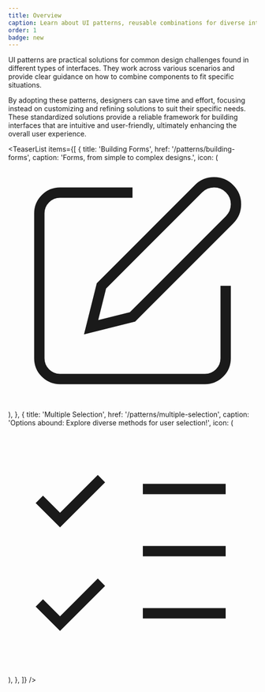 ```yaml
---
title: Overview
caption: Learn about UI patterns, reusable combinations for diverse interface designs.
order: 1
badge: new
---
```


UI patterns are practical solutions for common design challenges found in different types of interfaces. They work across various scenarios and provide clear guidance on how to combine components to fit specific situations.

By adopting these patterns, designers can save time and effort, focusing instead on customizing and refining solutions to suit their specific needs. These standardized solutions provide a reliable framework for building interfaces that are intuitive and user-friendly, ultimately enhancing the overall user experience.

<TeaserList
  items={[
    {
      title: 'Building Forms',
      href: '/patterns/building-forms',
      caption: 'Forms, from simple to complex designs.',
      icon: (
        <svg
          xmlns="http://www.w3.org/2000/svg"
          width={24}
          height={24}
          viewBox="0 0 24 24"
          fill="none"
          stroke="currentColor"
          strokeWidth={2}
          strokeLinecap="round"
          strokeLinejoin="round"
        >
          <path d="M12 3H5a2 2 0 00-2 2v14a2 2 0 002 2h14a2 2 0 002-2v-7" />
          <path d="M18.375 2.625a2.121 2.121 0 113 3L12 15l-4 1 1-4z" />
        </svg>
      ),
    },
    {
      title: 'Multiple Selection',
      href: '/patterns/multiple-selection',
      caption: 'Options abound: Explore diverse methods for user selection!',
      icon: (
        <svg
          xmlns="http://www.w3.org/2000/svg"
          width={24}
          height={24}
          viewBox="0 0 24 24"
          fill="none"
          stroke="currentColor"
          strokeWidth={2}
          strokeLinecap="round"
          strokeLinejoin="round"
        >
          <path d="M3 17l2 2 4-4M3 7l2 2 4-4M13 6h8M13 12h8M13 18h8" />
        </svg>
      ),
    },
  ]}
/>
